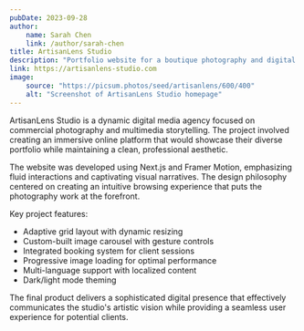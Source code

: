 ```yaml
---
pubDate: 2023-09-28
author:
    name: Sarah Chen
    link: /author/sarah-chen
title: ArtisanLens Studio
description: "Portfolio website for a boutique photography and digital media agency"
link: https://artisanlens-studio.com
image:
    source: "https://picsum.photos/seed/artisanlens/600/400"
    alt: "Screenshot of ArtisanLens Studio homepage"
---
```


ArtisanLens Studio is a dynamic digital media agency focused on commercial photography and multimedia storytelling. The project involved creating an immersive online platform that would showcase their diverse portfolio while maintaining a clean, professional aesthetic.

The website was developed using Next.js and Framer Motion, emphasizing fluid interactions and captivating visual narratives. The design philosophy centered on creating an intuitive browsing experience that puts the photography work at the forefront.

Key project features:
- Adaptive grid layout with dynamic resizing
- Custom-built image carousel with gesture controls
- Integrated booking system for client sessions
- Progressive image loading for optimal performance
- Multi-language support with localized content
- Dark/light mode theming

The final product delivers a sophisticated digital presence that effectively communicates the studio's artistic vision while providing a seamless user experience for potential clients.
